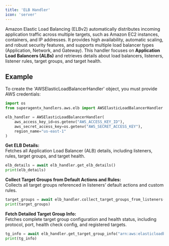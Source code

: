 ```yaml
---
title: 'ELB Handler'
icon: 'server'
---
```


Amazon Elastic Load Balancing (ELBv2) automatically distributes incoming application traffic across multiple targets, such as Amazon EC2 instances, containers, and IP addresses.
It provides high availability, automatic scaling, and robust security features, and supports multiple load balancer types (Application, Network, and Gateway).
This handler focuses on **Application Load Balancers (ALBs)** and retrieves details about load balancers, listeners, listener rules, target groups, and target health.


## Example

To create the 'AWSElasticLoadBalancerHandler' object, you must provide AWS credentials:

```python elb_handler_test.py
import os
from superagentx_handlers.aws.elb import AWSElasticLoadBalancerHandler

elb_handler = AWSElasticLoadBalancerHandler(
    aws_access_key_id=os.getenv("AWS_ACCESS_KEY_ID"),
    aws_secret_access_key=os.getenv("AWS_SECRET_ACCESS_KEY"),
    region_name="us-east-1"
)
```
**Get ELB Details:** <br />
Fetches all Application Load Balancer (ALB) details, including listeners, rules, target groups, and target health.
```python
elb_details = await elb_handler.get_elb_details()
print(elb_details)
```
**Collect Target Groups from Default Actions and Rules:** <br />
Collects all target groups referenced in listeners’ default actions and custom rules.
```python
target_groups = await elb_handler.collect_target_groups_from_listeners("arn:aws:elasticloadbalancing:us-east-1:123456789012:loadbalancer/app/my-alb/abc123")
print(target_groups)
```

**Fetch Detailed Target Group Info:** <br />
Fetches complete target group configuration and health status, including protocol, port, health check config, and registered targets.
```python
tg_info = await elb_handler.get_target_group_info("arn:aws:elasticloadbalancing:us-east-1:123456789012:targetgroup/my-tg/ghi789")
print(tg_info)
```
